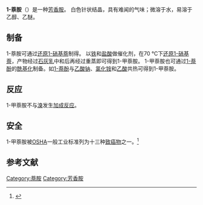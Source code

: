 {{chembox
|   Name = 1-萘胺
|   ImageFile_Ref = {{chemboximage|changed|??}}
| ImageFile = 1-Naphthylamine.png
|   ImageSize = 150
|   ImageName = Skeletal formula
|   ImageFile1 = 1-Naphthylamine-3D-balls.png
|   ImageSize1 = 180
|   ImageName1 = Ball-and-stick model
|   IUPACName = 1-Aminonaphthalene
|   OtherNames = 1-Naphthylamine<br />α-Naphthylamine
| Section1 = {{Chembox Identifiers
|   ChemSpiderID_Ref = {{chemspidercite|correct|chemspider}}
| ChEBI_Ref = {{ebicite|correct|EBI}}
| ChEBI = 50450
| ChemSpiderID = 8319
| KEGG_Ref = {{keggcite|correct|kegg}}
| KEGG = C14790
| InChI = 1/C10H9N/c11-10-7-3-5-8-4-1-2-6-9(8)10/h1-7H,11H2
| InChIKey = RUFPHBVGCFYCNW-UHFFFAOYAD
| ChEMBL_Ref = {{ebicite|correct|EBI}}
| ChEMBL = 57394
| StdInChI_Ref = {{stdinchicite|correct|chemspider}}
| StdInChI = 1S/C10H9N/c11-10-7-3-5-8-4-1-2-6-9(8)10/h1-7H,11H2
| StdInChIKey_Ref = {{stdinchicite|correct|chemspider}}
| StdInChIKey = RUFPHBVGCFYCNW-UHFFFAOYSA-N
| CASNo_Ref = {{cascite|correct|CAS}}
| CASNo = 134-32-7
|   PubChem = 8640
|   SMILES = c1cccc2cccc(N)c12
}}
| Section2 = {{Chembox Properties
|   Formula = C<sub>10</sub>H<sub>9</sub>N
|   MolarMass = 143.19 g/mol
|   Density = 1.114 g/cm³
|   MeltingPt = 47–50 °C
|   BoilingPt = 301 °C
  }}
| Section3 = {{Chembox Related
|   OtherCpds = [[2-萘胺|2-萘胺]]<br>[[1-萘酚|1-萘酚]]<br>[[萘|萘]]<br>[[苯胺|苯胺]]<br>[[1,8-双二甲氨基萘|1,8-双二甲氨基萘]]
  }}
}}

'''1-萘胺'''（{{lang-en|'''1-Naphthylamine'''}}）是一种[[芳香胺|芳香胺]]。 白色针状结晶，具有难闻的气味；微溶于水，易溶于乙醇、乙醚。

==制备==
1-萘胺可通过[[还原|还原]][[1-硝基萘|1-硝基萘]]制得。
以[[铁|铁]]和[[盐酸|盐酸]]做催化剂，在70 °C下[[还原|还原]][[1-硝基萘|1-硝基萘]]，产物经过[[石灰乳|石灰乳]]中和后再经过重蒸即可得到1-甲萘胺。 1-甲萘胺也可通过[[1-萘酚|1-萘酚]]的[[酰基化|酰基化]]制备。如[[1-萘酚|1-萘酚]]与[[乙酸钠|乙酸钠]]、[[氯化铵|氯化铵]]和[[乙酸|乙酸]]共热可得到1-甲萘胺。

==反应==
1-甲萘胺不与[[溴|溴]]发生[[加成反应|加成反应]]。

==安全==
1-甲萘胺被[[职业安全和健康署|OSHA]]一般工业标准列为十三种[[致癌物|致癌物]]之一。<ref>{{Cite web |url=http://www.osha.gov/pls/oshaweb/owadisp.show_document?p_table=STANDARDS&p_id=10007 |title=OSHA Standard 1910.1003 |accessdate=2014-07-30 |archive-date=2014-09-01 |archive-url=https://web.archive.org/web/20140901192346/https://www.osha.gov/pls/oshaweb/owadisp.show_document?p_table=STANDARDS&p_id=10007 |dead-url=no }}</ref>

==参考文献==
{{reflist}}

[[Category:萘胺|Category:萘胺]]
[[Category:芳香胺|Category:芳香胺]]